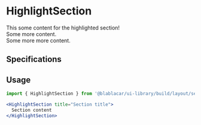

<Meta title="Sections|HighlightSection" />

# **HighlightSection**

<Preview>
  <Story name="Default">
    <React.Fragment>
      <SpacingDivider />
      <HighlightSection title="Section title">
        This some content for the highlighted section!
        <br />
        Some more content.
        <br />
        Some more more content.
      </HighlightSection>
      <SpacingDivider />
    </React.Fragment>
  </Story>
</Preview>

## Specifications

## Usage

```jsx
import { HighlightSection } from '@blablacar/ui-library/build/layout/section/highlightSection'

<HighlightSection title="Section title">
  Section content
</HighlightSection>
```

<Props of={HighlightSection} />
